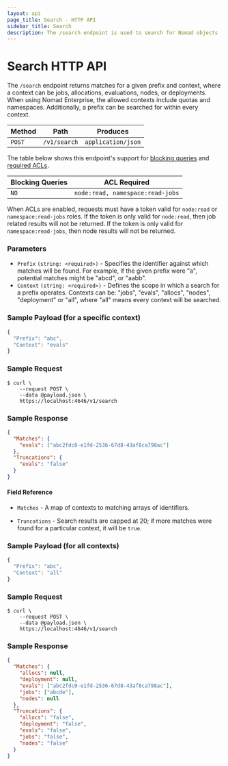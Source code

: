 ```yaml
---
layout: api
page_title: Search - HTTP API
sidebar_title: Search
description: The /search endpoint is used to search for Nomad objects
---
```


# Search HTTP API

The `/search` endpoint returns matches for a given prefix and context, where a
context can be jobs, allocations, evaluations, nodes, or deployments. When using
Nomad Enterprise, the allowed contexts include quotas and namespaces.
Additionally, a prefix can be searched for within every context.

| Method | Path         | Produces           |
| ------ | ------------ | ------------------ |
| `POST` | `/v1/search` | `application/json` |

The table below shows this endpoint's support for
[blocking queries](/api-docs#blocking-queries) and
[required ACLs](/api-docs#acls).

| Blocking Queries | ACL Required                     |
| ---------------- | -------------------------------- |
| `NO`             | `node:read, namespace:read-jobs` |

When ACLs are enabled, requests must have a token valid for `node:read` or
`namespace:read-jobs` roles. If the token is only valid for `node:read`, then
job related results will not be returned. If the token is only valid for
`namespace:read-jobs`, then node results will not be returned.

### Parameters

- `Prefix` `(string: <required>)` - Specifies the identifier against which
  matches will be found. For example, if the given prefix were "a", potential
  matches might be "abcd", or "aabb".
- `Context` `(string: <required>)` - Defines the scope in which a search for a
  prefix operates. Contexts can be: "jobs", "evals", "allocs", "nodes",
  "deployment" or "all", where "all" means every context will be searched.

### Sample Payload (for a specific context)

```javascript
{
  "Prefix": "abc",
  "Context": "evals"
}
```

### Sample Request

```shell
$ curl \
    --request POST \
    --data @payload.json \
    https://localhost:4646/v1/search
```

### Sample Response

```json
{
  "Matches": {
    "evals": ["abc2fdc0-e1fd-2536-67d8-43af8ca798ac"]
  },
  "Truncations": {
    "evals": "false"
  }
}
```

#### Field Reference

- `Matches` - A map of contexts to matching arrays of identifiers.

- `Truncations` - Search results are capped at 20; if more matches were found for a particular context, it will be `true`.

### Sample Payload (for all contexts)

```javascript
{
  "Prefix": "abc",
  "Context": "all"
}
```

### Sample Request

```shell
$ curl \
    --request POST \
    --data @payload.json \
    https://localhost:4646/v1/search
```

### Sample Response

```json
{
  "Matches": {
    "allocs": null,
    "deployment": null,
    "evals": ["abc2fdc0-e1fd-2536-67d8-43af8ca798ac"],
    "jobs": ["abcde"],
    "nodes": null
  },
  "Truncations": {
    "allocs": "false",
    "deployment": "false",
    "evals": "false",
    "jobs": "false",
    "nodes": "false"
  }
}
```
